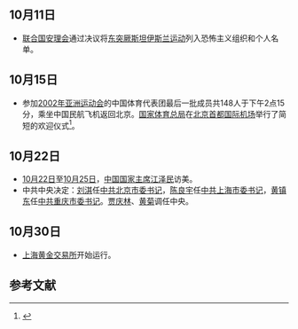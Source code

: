 <noinclude>
{{MonthInNewsChina|2002|10}}

== 10月11日 ==
* [[联合国安理会|联合国安理会]]通过决议将[[东突厥斯坦伊斯兰运动|东突厥斯坦伊斯兰运动]]列入恐怖主义组织和个人名单。

== 10月15日 ==
*参加[[2002年亚洲运动会|2002年亚洲运动会]]的中国体育代表团最后一批成员共148人于下午2点15分，乘坐中国民航飞机返回北京。[[国家体育总局|国家体育总局]]在[[北京首都国际机场|北京首都国际机场]]举行了简短的欢迎仪式<ref>{{Cite web|title=体育总局机场举行欢迎仪式 中国亚运体育代表团凯旋_综合体育_竞技风暴_新浪网|url=http://yayun2002.sina.com.cn/2002-10-15/1829335469.shtml|accessdate=2021-02-16|work=yayun2002.sina.com.cn|archive-date=2017-06-10|archive-url=https://web.archive.org/web/20170610074930/http://yayun2002.sina.com.cn/2002-10-15/1829335469.shtml}}</ref>。
== 10月22日 ==
* [[10月22日|10月22日]]至[[10月25日|10月25日]]，[[中国国家主席|中国国家主席]][[江泽民|江泽民]]访美。
* 中共中央决定：[[刘淇|刘淇]]任[[中共北京市委书记|中共北京市委书记]]，[[陈良宇|陈良宇]]任[[中共上海市委书记|中共上海市委书记]]，[[黄镇东|黄镇东]]任[[中共重庆市委书记|中共重庆市委书记]]。[[贾庆林|贾庆林]]、[[黄菊|黄菊]]调任中央。

== 10月30日 ==
*[[上海黄金交易所|上海黄金交易所]]开始运行。

== 参考文献 ==
{{Reflist|2}}

{{Portal:中國大陸新聞動態/Footer}}
</noinclude>